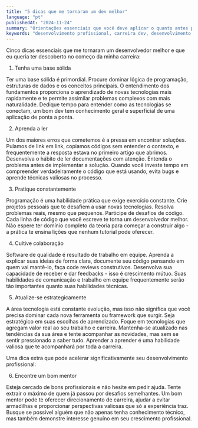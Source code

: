 ```yaml
---
title: "5 dicas que me tornaram um dev melhor"
language: "pt"
publishedAt: "2024-11-24"
summary: "Orientações essenciais que você deve aplicar o quanto antes para um crescimento contínuo como desenvolvedor de software."
keywords: "desenvolvimento profissional, carreira dev, desenvolvimento de software, engenheiro de software, programação"
---
```


Cinco dicas essenciais que me tornaram um desenvolvedor melhor e que eu queria ter descoberto no começo da minha carreira:

1. Tenha uma base sólida

Ter uma base sólida é primordial. Procure dominar lógica de programação, estruturas de dados e os conceitos principais. O entendimento dos fundamentos proporciona o aprendizado de novas tecnologias mais rapidamente e te permite assimilar problemas complexos com mais naturalidade. Dedique tempo para entender como as tecnologias se conectam, um bom dev tem conhecimento geral e superficial de uma aplicação de ponta a ponta.

2. Aprenda a ler

Um dos maiores erros que cometemos é a pressa em encontrar soluções. Pulamos de link em link, copiamos códigos sem entender o contexto, e frequentemente a resposta estava no primeiro artigo que abrimos. Desenvolva o hábito de ler documentações com atenção. Entenda o problema antes de implementar a solução. Quando você investe tempo em compreender verdadeiramente o código que está usando, evita bugs e aprende técnicas valiosas no processo.

3. Pratique constantemente

Programação é uma habilidade prática que exige exercício constante. Crie projetos pessoais que te desafiem a usar novas tecnologias. Resolva problemas reais, mesmo que pequenos. Participe de desafios de código. Cada linha de código que você escreve te torna um desenvolvedor melhor. Não espere ter domínio completo da teoria para começar a construir algo - a prática te ensina lições que nenhum tutorial pode oferecer.

4. Cultive colaboração

Software de qualidade é resultado de trabalho em equipe. Aprenda a explicar suas ideias de forma clara, documente seu código pensando em quem vai mantê-lo, faça code reviews construtivos. Desenvolva sua capacidade de receber e dar feedbacks - isso é crescimento mútuo. Suas habilidades de comunicação e trabalho em equipe frequentemente serão tão importantes quanto suas habilidades técnicas.

5. Atualize-se estrategicamente

A área tecnologia está constante evolução, mas isso não significa que você precisa dominar cada nova ferramenta ou framework que surgir. Seja estratégico em suas escolhas de aprendizado. Foque em tecnologias que agregam valor real ao seu trabalho e carreira. Mantenha-se atualizado nas tendências da sua área e tente acompanhar as novidades, mas sem se sentir pressionado a saber tudo. Aprender a aprender é uma habilidade valiosa que te acompanhará por toda a carreira.

Uma dica extra que pode acelerar significativamente seu desenvolvimento profissional:

6. Encontre um bom mentor

Esteja cercado de bons profissionais e não hesite em pedir ajuda. Tente extrair o máximo de quem já passou por desafios semelhantes. Um bom mentor pode te oferecer direcionamento de carreira, ajudar a evitar armadilhas e proporcionar perspectivas valiosas que só a experiência traz. Busque se possível alguém que não apenas tenha conhecimento técnico, mas também demonstre interesse genuíno em seu crescimento profissional.

